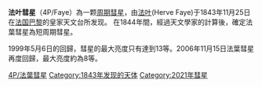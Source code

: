{{Comet | 
| name=法葉彗星
| discoverer=[[法葉|法葉]]
| image=圖片從缺
| discovery_date=1843年11月25日
| designations=P/1843 W1
| epoch=2006年9月22日
| eccentricity=0.5666
| semimajor=3.8478 AU
| perihelion=1.667 AU
| aphelion=6.026 AU
| period=7.545 years
| inclination=9.0317°
| last_p=2014年5月29日
| next_p=2021年9月8日
}}
'''法叶彗星'''（4P/Faye）為一颗[[周期彗星|周期彗星]]，由[[法叶|法叶]](Herve Faye)于1843年11月25日在[[法国|法国]][[巴黎|巴黎]]的皇家天文台所发现。
在1844年間，經過天文學家的計算後，確定法葉彗星為短周期彗星。

1999年5月6日的回歸，彗星的最大亮度只有達到13等。2006年11月15日法葉彗星再度回歸，最大亮度約為8等。

{{PeriodicComets Navigator|比拉彗星|布羅森彗星}}

{{Comet-stub}}

[[Category:彗星|4P/法葉彗星]]
[[Category:1843年发现的天体|Category:1843年发现的天体]]
[[Category:2021年彗星|Category:2021年彗星]]